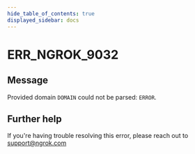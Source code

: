 ```yaml
---
hide_table_of_contents: true
displayed_sidebar: docs
---
```



# ERR_NGROK_9032

## Message

Provided domain `DOMAIN` could not be parsed: `ERROR`.

<ErrorDetails error="err_ngrok_9032" />

## Further help

If you're having trouble resolving this error, please reach out to [support@ngrok.com](mailto:support@ngrok.com?subject=Help%20with%20ERR_NGROK_9032)
